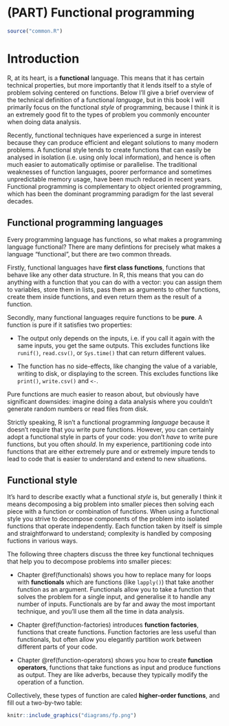 # (PART) Functional programming {-}

```r
source("common.R")
```

# Introduction {#fp .unnumbered}  
\index{functional programming}

R, at its heart, is a __functional__ language. This means that it has certain technical properties, but more importantly that it lends itself to a style of problem solving centered on functions. Below I'll give a brief overview of the technical definition of a functional _language_, but in this book I will primarily focus on the functional _style_ of programming, because I think it is an extremely good fit to the types of problem you commonly encounter when doing data analysis.

Recently, functional techniques have experienced a surge in interest because they can produce efficient and elegant solutions to many modern problems. A functional style tends to create functions that can easily be analysed in isolation (i.e. using only local information), and hence is often much easier to automatically optimise or parallelise. The traditional weaknesses of function languages, poorer performance and sometimes unpredictable memory usage, have been much reduced in recent years. Functional programming is complementary to object oriented programming, which has been the dominant programming paradigm for the last several decades. 

## Functional programming languages {-}

Every programming language has functions, so what makes a programming language functional? There are many defintions for precisely what makes a language "functional", but there are two common threads. 

Firstly, functional languages have __first class functions__, functions that behave like any other data structure. In R, this means that you can do anything with a function that you can do with a vector: you can assign them to variables, store them in lists, pass them as arguments to other functions, create them inside functions, and even return them as the result of a function. 

Secondly, many functional languages require functions to be __pure__. A function is pure if it satisfies two properties:

* The output only depends on the inputs, i.e. if you call it again with the 
  same inputs, you get the same outputs. This excludes functions like `runif()`,
  `read.csv()`, or `Sys.time()` that can return different values.
  
* The function has no side-effects, like changing the value of a variable, 
  writing to disk, or displaying to the screen. This excludes functions like
  `print()`, `write.csv()` and `<-`.

Pure functions are much easier to reason about, but obviously have significant downsides: imagine doing a data analysis where you couldn't generate random numbers or read files from disk. 

Strictly speaking, R isn't a functional programming _language_ because it doesn't require that you write pure functions. However, you can certainly adopt a functional style in parts of your code: you don't _have_ to write pure functions, but you often _should_. In my experience, partitioning code into functions that are either extremely pure and or extremely impure tends to lead to code that is easier to understand and extend to new situations.

## Functional style {-}

It's hard to describe exactly what a functional _style_ is, but generally I think it means decomposing a big problem into smaller pieces then solving each piece with a function or combination of functions. When using a functional style you strive to decompose components of the problem into isolated functions that operate independently. Each function taken by itself is simple and straightforward to understand; complexity is handled by composing fuctions in various ways.

The following three chapters discuss the three key functional techniques that help you to decompose problems into smaller pieces:

* Chapter \@ref(functionals) shows you how to replace many for loops with 
  __functionals__ which are functions (like `lapply()`) that take another 
  function as an argument. Functionals allow you to take a function that solves 
  the problem for a single input, and generalise it to handle any number of 
  inputs. Functionals are by far and away the most important technique, and 
  you'll use them all the time in data analysis.

* Chapter \@ref(function-factories) introduces __function factories__, 
  functions that create functions. Function factories are less useful than
  functionals, but often allow you elegantly partition work between different
  parts of your code.

* Chapter \@ref(function-operators) shows you how to create __function
  operators__, functions that take functions as input and produce functions 
  as output. They are like adverbs, because they typically modify the operation 
  of a function.

Collectively, these types of function are caled __higher-order functions__, and fill out a two-by-two table:

```r
knitr::include_graphics("diagrams/fp.png")
```
